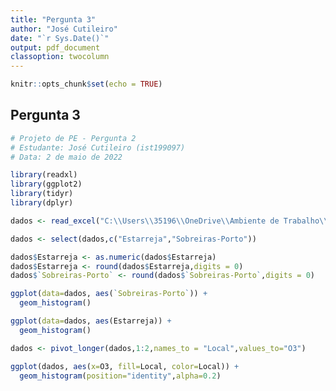 ---
title: "Pergunta 3"
author: "José Cutileiro"
date: "`r Sys.Date()`"
output: pdf_document
classoption: twocolumn
---

```{r setup, include=FALSE}
knitr::opts_chunk$set(echo = TRUE)
```

## Pergunta 3 
```{r,message=FALSE,warning=FALSE}
# Projeto de PE - Pergunta 2
# Estudante: José Cutileiro (ist199097)
# Data: 2 de maio de 2022

library(readxl)
library(ggplot2)
library(tidyr)
library(dplyr)

dados <- read_excel("C:\\Users\\35196\\OneDrive\\Ambiente de Trabalho\\ferias\\pest\\QualidadeARO3.xlsx", col_names = TRUE, range = "A1:J8785")

dados <- select(dados,c("Estarreja","Sobreiras-Porto"))

dados$Estarreja <- as.numeric(dados$Estarreja)
dados$Estarreja <- round(dados$Estarreja,digits = 0)
dados$`Sobreiras-Porto` <- round(dados$`Sobreiras-Porto`,digits = 0)

ggplot(data=dados, aes(`Sobreiras-Porto`)) + 
  geom_histogram()

ggplot(data=dados, aes(Estarreja)) + 
  geom_histogram()

dados <- pivot_longer(dados,1:2,names_to = "Local",values_to="O3")

ggplot(dados, aes(x=O3, fill=Local, color=Local)) +
  geom_histogram(position="identity",alpha=0.2)

```
